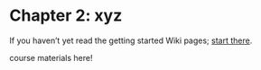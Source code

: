 
# Chapter 2: xyz

If you haven't yet read the getting started Wiki pages; [start there](https://www.ottrproject.org/getting_started.html).

course materials here!